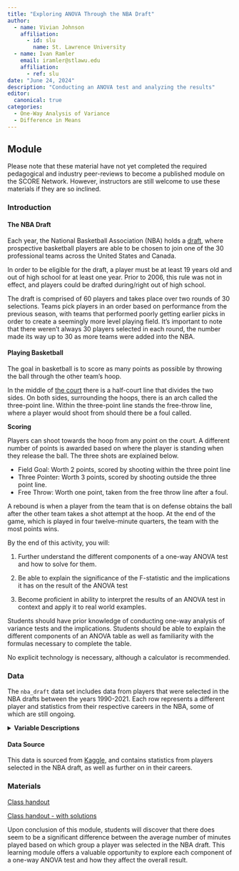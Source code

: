 ```yaml
---
title: "Exploring ANOVA Through the NBA Draft"
author:
  - name: Vivian Johnson
    affiliation:
      - id: slu
        name: St. Lawrence University
  - name: Ivan Ramler
    email: iramler@stlawu.edu
    affiliation:
      - ref: slu
date: "June 24, 2024"
description: "Conducting an ANOVA test and analyzing the results"
editor: 
  canonical: true
categories:
  - One-Way Analysis of Variance 
  - Difference in Means 
---
```


## Module

Please note that these material have not yet completed the required pedagogical and industry peer-reviews to become a published module on the SCORE Network. However, instructors are still welcome to use these materials if they are so inclined.

### Introduction

#### The NBA Draft

Each year, the National Basketball Association (NBA) holds a [draft](https://www.bbc.co.uk/newsround/65997816){target="_blank"}, where prospective basketball players are able to be chosen to join one of the 30 professional teams across the United States and Canada.

In order to be eligible for the draft, a player must be at least 19 years old and out of high school for at least one year. Prior to 2006, this rule was not in effect, and players could be drafted during/right out of high school.

The draft is comprised of 60 players and takes place over two rounds of 30 selections. Teams pick players in an order based on performance from the previous season, with teams that performed poorly getting earlier picks in order to create a seemingly more level playing field. It's important to note that there weren't always 30 players selected in each round, the number made its way up to 30 as more teams were added into the NBA. 

#### Playing Basketball

The goal in basketball is to score as many points as possible by throwing the ball through the other team's hoop.

In the middle of [the court](https://en.wikipedia.org/wiki/Basketball_court){target="_blank"} there is a half-court line that divides the two sides. On both sides, surrounding the hoops, there is an arch called the three-point line. Within the three-point line stands the free-throw line, where a player would shoot from should there be a foul called.

**Scoring**

Players can shoot towards the hoop from any point on the court. A different number of points is awarded based on where the player is standing when they release the ball. The three shots are explained below.

-   Field Goal: Worth 2 points, scored by shooting within the three point line
-   Three Pointer: Worth 3 points, scored by shooting outside the three point line.
-   Free Throw: Worth one point, taken from the free throw line after a foul.

A rebound is when a player from the team that is on defense obtains the ball after the other team takes a shot attempt at the hoop. At the end of the game, which is played in four twelve-minute quarters, the team with the most points wins.


::: {.callout-note collapse="true" title="Learning Objectives" appearance="minimal"}
By the end of this activity, you will:

1. Further understand the different components of a one-way ANOVA test and how to solve for them. 

2. Be able to explain the significance of the F-statistic and the implications it has on the result of the ANOVA test

3. Become proficient in ability to interpret the results of an ANOVA test in context and apply it to real world examples. 

:::

::: {.callout-note collapse="true" title="Methods" appearance="minimal"}

Students should have prior knowledge of conducting one-way analysis of variance tests and the implications. Students should be able to explain the different components of an ANOVA table as well as familiarity with the formulas necessary to complete the table. 

:::

::: {.callout-note collapse="true" title="Technology Requirements" appearance="minimal"}

No explicit technology is necessary, although a calculator is recommended. 

:::

### Data

The `nba_draft` data set includes data from players that were selected in the NBA drafts between the years 1990-2021. Each row represents a different player and statistics from their respective careers in the NBA, some of which are still ongoing.

<details>

<summary><b>Variable Descriptions</b></summary>

| Variable          | Description                                                                                                          |
|------------------|------------------------------------------------------|
| draft_pick        | The pick number a player was selected in the NBA draft                                                               |
| team              | The NBA team that drafted the player                                                                                 |
| player_name       | The name of the player selected                                                                                      |
| college           | The college the player attended (NA for those drafted out of high school, G-League team for international prospects) |
| years_played      | Number of years spent in the NBA                                                                                     |
| games_played      | Games played in the NBA                                                                                              |
| total_mins_played | Total minutes played in the NBA                                                                                      |
| total_pts         | Total points scored in the NBA                                                                                       |
| total_rebounds    | Total rebounds grabbed in the NBA                                                                                    |
| total_assists     | Total assists recorded in the NBA                                                                                    |
| fg_percent        | The percent of field goal shots made by the player in the NBA                                                        |
| three_pt_percent  | The percent of three-point shots made by the player in the NBA                                                       |
| ft_percent        | The percent of free throws made by the player in the NBA                                                             |
| draft_year        | Year the player was drafted                                                                                          |
| mins_per_game     | Average number of minutes played per game for career in the NBA                                                      |
| pts_per_game      | Average number of points scored per game for career in the NBA                                                       |
| rebounds_per_game | Average number of rebounds per game for career in the NBA                                                            |
| assists_per_game  | Average number of assists per game for career in the NBA                                                             |
| round_picked | Indicates the round the player was selected (either round 1 or round 2) |
| pick_in_round | Indicates the order in which players were selected in that round | 


</details>

#### Data Source

This data is sourced from [Kaggle](https://www.kaggle.com/datasets/benwieland/nba-draft-data){target="_blank"}, and contains statistics from players selected in the NBA draft, as well as further on in their careers. 

### Materials

[Class handout](nba_draft_worksheet_word.docx)

[Class handout - with solutions](nba_draft_worksheet_word_SOLUTIONS.docx)

::: {.callout-note collapse="true" title="Conclusion" appearance="minimal"}
Upon conclusion of this module, students will discover that there does seem to be a significant difference between the average number of minutes played based on which group a player was selected in the NBA draft. This learning module offers a valuable opportunity to explore each component of a one-way ANOVA test and how they affect the overall result. 
:::
